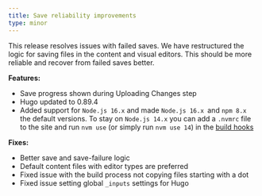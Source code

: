 ```yaml
---
title: Save reliability improvements
type: minor
---
```

This release resolves issues with failed saves. We have restructured the logic for saving files in the content and visual editors. This should be more reliable and recover from failed saves better.

**Features:**

* Save progress shown during Uploading Changes step
* Hugo updated to 0.89.4
* Added support for `Node.js 16.x` and made `Node.js 16.x `and `npm 8.x` the default versions. To stay on `Node.js 14.x` you can add a `.nvmrc` file to the site and run `nvm use` (or simply run `nvm use 14`) in the [build hooks](https://github.com/nvm-sh/nvm#usage)

**Fixes:**

* Better save and save-failure logic
* Default content files with editor types are preferred
* Fixed issue with the build process not copying files starting with a dot
* Fixed issue setting global `_inputs` settings for Hugo
